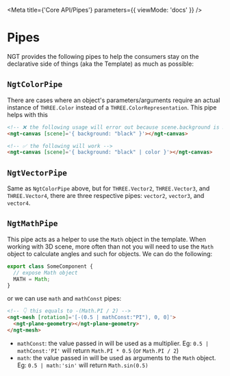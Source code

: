 
<Meta title={'Core API/Pipes'} parameters={{ viewMode: 'docs' }} />

# Pipes

NGT provides the following pipes to help the consumers stay on the declarative side of things (aka the Template) as much as possible:

## `NgtColorPipe`

There are cases where an object's parameters/arguments require an actual instance of `THREE.Color` instead of a `THREE.ColorRepresentation`. This pipe helps with this

```html
<!-- ❌ the following usage will error out because scene.background is not a THREE.Color -->
<ngt-canvas [scene]='{ background: "black" }'></ngt-canvas>

<!-- ✅ the following will work -->
<ngt-canvas [scene]='{ background: "black" | color }'></ngt-canvas>
```

## `NgtVectorPipe`

Same as `NgtColorPipe` above, but for `THREE.Vector2`, `THREE.Vector3`, and `THREE.Vector4`, there are three respective pipes: `vector2`, `vector3`, and `vector4`.

## `NgtMathPipe`

This pipe acts as a helper to use the `Math` object in the template. When working with 3D scene, more often than not you will need to use the `Math` object to calculate angles and such for objects. We can do the following:

```ts
export class SomeComponent {
  // expose Math object
  MATH = Math;
}
```

or we can use `math` and `mathConst` pipes:

```html
<!-- 👇 this equals to -(Math.PI / 2) -->
<ngt-mesh [rotation]='[-(0.5 | mathConst:"PI"), 0, 0]'>
  <ngt-plane-geometry></ngt-plane-geometry>
</ngt-mesh>
```

- `mathConst`: the value passed in will be used as a multiplier. Eg: `0.5 | mathConst:'PI'` will return `Math.PI * 0.5` (or `Math.PI / 2`)
- `math`: the value passed in will be used as arguments to the `Math` object. Eg: `0.5 | math:'sin'` will return `Math.sin(0.5)`

